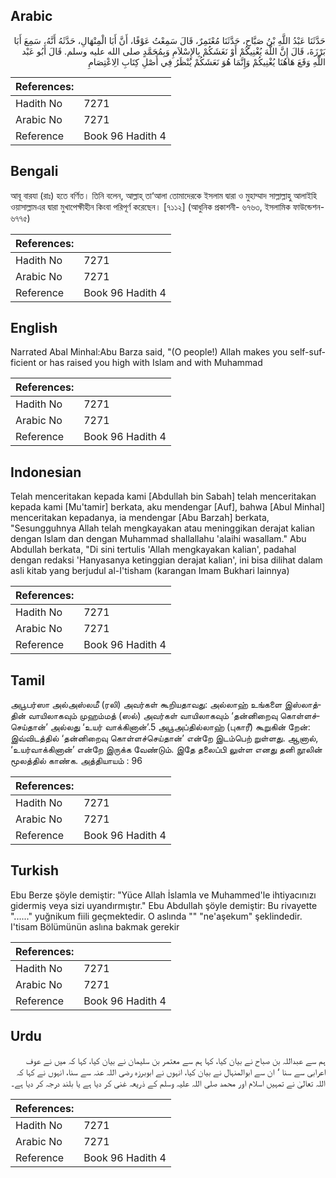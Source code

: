## Arabic


<div dir="rtl" lang="ar" style={{fontSize:'larger',backgroundColor:'#f8f9fa',padding:20}}>
حَدَّثَنَا عَبْدُ اللَّهِ بْنُ صَبَّاحٍ، حَدَّثَنَا مُعْتَمِرٌ، قَالَ سَمِعْتُ عَوْفًا، أَنَّ أَبَا الْمِنْهَالِ، حَدَّثَهُ أَنَّهُ، سَمِعَ أَبَا بَرْزَةَ، قَالَ إِنَّ اللَّهَ يُغْنِيكُمْ أَوْ نَغَشَكُمْ بِالإِسْلاَمِ وَبِمُحَمَّدٍ صلى الله عليه وسلم‏.‏ قَالَ أَبُو عَبْد اللَّهِ وَقَعَ هَاهُنَا يُغْنِيكُمْ وَإِنَّمَا هُوَ نَعَشَكُمْ يُنْظَرُ فِي أَصْلِ كِتَابِ الِاعْتِصَامِ
</div>
<div style={{backgroundColor:'#f8f9fa',padding:20, marginBottom: 10}}><table> <thead> <tr> <th>References:</th> <th></th> </tr> </thead> <tbody><tr><td>Hadith No</td><td>7271</td></tr><tr><td>Arabic No</td><td>7271</td></tr><tr><td>Reference</td><td>Book 96 Hadith 4</td></tr></tbody></table></div>

## Bengali


<div dir="ltr" lang="bn" style={{fontSize:'larger',backgroundColor:'#f8f9fa',padding:20}}>
আবূ বারযা (রাঃ) হতে বর্ণিত। তিনি বলেন, আল্লাহ্ তা‘আলা তোমাদেরকে ইসলাম দ্বারা ও মুহাম্মাদ সাল্লাল্লাহু আলাইহি ওয়াসাল্লামএর দ্বারা মুখাপেক্ষীহীন কিংবা পরিপূর্ণ করেছেন। [৭১১২] (আধুনিক প্রকাশনী- ৬৭৬৩, ইসলামিক ফাউন্ডেশন- ৬৭৭৫)
</div>
<div style={{backgroundColor:'#f8f9fa',padding:20, marginBottom: 10}}><table> <thead> <tr> <th>References:</th> <th></th> </tr> </thead> <tbody><tr><td>Hadith No</td><td>7271</td></tr><tr><td>Arabic No</td><td>7271</td></tr><tr><td>Reference</td><td>Book 96 Hadith 4</td></tr></tbody></table></div>

## English


<div dir="ltr" lang="en" style={{fontSize:'larger',backgroundColor:'#f8f9fa',padding:20}}>
Narrated Abal Minhal:Abu Barza said, "(O people!) Allah makes you self-sufficient or has raised you high with Islam and with Muhammad
</div>
<div style={{backgroundColor:'#f8f9fa',padding:20, marginBottom: 10}}><table> <thead> <tr> <th>References:</th> <th></th> </tr> </thead> <tbody><tr><td>Hadith No</td><td>7271</td></tr><tr><td>Arabic No</td><td>7271</td></tr><tr><td>Reference</td><td>Book 96 Hadith 4</td></tr></tbody></table></div>

## Indonesian


<div dir="ltr" lang="id" style={{fontSize:'larger',backgroundColor:'#f8f9fa',padding:20}}>
Telah menceritakan kepada kami [Abdullah bin Sabah] telah menceritakan kepada kami [Mu'tamir] berkata, aku mendengar [Auf], bahwa [Abul Minhal] menceritakan kepadanya, ia mendengar [Abu Barzah] berkata, "Sesungguhnya Allah telah mengkayakan atau meninggikan derajat kalian dengan Islam dan dengan Muhammad shallallahu 'alaihi wasallam." Abu Abdullah berkata, "Di sini tertulis 'Allah mengkayakan kalian', padahal dengan redaksi 'Hanyasanya ketinggian derajat kalian', ini bisa dilihat dalam asli kitab yang berjudul al-I'tisham (karangan Imam Bukhari lainnya)
</div>
<div style={{backgroundColor:'#f8f9fa',padding:20, marginBottom: 10}}><table> <thead> <tr> <th>References:</th> <th></th> </tr> </thead> <tbody><tr><td>Hadith No</td><td>7271</td></tr><tr><td>Arabic No</td><td>7271</td></tr><tr><td>Reference</td><td>Book 96 Hadith 4</td></tr></tbody></table></div>

## Tamil


<div dir="ltr" lang="ta" style={{fontSize:'larger',backgroundColor:'#f8f9fa',padding:20}}>
அபூபர்ஸா அல்அஸ்லமீ (ரலி) அவர்கள் கூறியதாவது: அல்லாஹ் உங்களை இஸ்லாத்தின் வாயிலாகவும் முஹம்மத் (ஸல்) அவர்கள் வாயிலாகவும் ‘தன்னிறைவு கொள்ளச்செய்தான்’ அல்லது ‘உயர் வாக்கினான்’.5 அபூஅப்தில்லாஹ் (புகாரீ) கூறுகின் றேன்: இவ்விடத்தில் ‘தன்னிறைவு கொள்ளச்செய்தான்’ என்றே இடம்பெற் றுள்ளது. ஆனால், ‘உயர்வாக்கினான்’ என்றே இருக்க வேண்டும். இதே தலைப்பி லுள்ள எனது தனி நூலின் மூலத்தில் காண்க. அத்தியாயம் : 96
</div>
<div style={{backgroundColor:'#f8f9fa',padding:20, marginBottom: 10}}><table> <thead> <tr> <th>References:</th> <th></th> </tr> </thead> <tbody><tr><td>Hadith No</td><td>7271</td></tr><tr><td>Arabic No</td><td>7271</td></tr><tr><td>Reference</td><td>Book 96 Hadith 4</td></tr></tbody></table></div>

## Turkish


<div dir="ltr" lang="tr" style={{fontSize:'larger',backgroundColor:'#f8f9fa',padding:20}}>
Ebu Berze şöyle demiştir: "Yüce Allah İslamla ve Muhammed'le ihtiyacınızı gidermiş veya sizi uyandırmıştır." Ebu Abdullah şöyle demiştir: Bu rivayette "......" yuğnikum fiili geçmektedir. O aslında "" "ne'aşekum" şeklindedir. I'tisam Bölümünün aslına bakmak gerekir
</div>
<div style={{backgroundColor:'#f8f9fa',padding:20, marginBottom: 10}}><table> <thead> <tr> <th>References:</th> <th></th> </tr> </thead> <tbody><tr><td>Hadith No</td><td>7271</td></tr><tr><td>Arabic No</td><td>7271</td></tr><tr><td>Reference</td><td>Book 96 Hadith 4</td></tr></tbody></table></div>

## Urdu


<div dir="rtl" lang="ur" style={{fontSize:'larger',backgroundColor:'#f8f9fa',padding:20}}>
ہم سے عبداللہ بن صباح نے بیان کیا، کہا ہم سے معتمر بن سلیمان نے بیان کیا، کہا کہ میں نے عوف اعرابی سے سنا ‘ ان سے ابوالمنہال نے بیان کیا، انہوں نے ابوبرزہ رضی اللہ عنہ سے سنا، انہوں نے کہا کہ اللہ تعالیٰ نے تمہیں اسلام اور محمد صلی اللہ علیہ وسلم کے ذریعہ غنی کر دیا ہے یا بلند درجہ کر دیا ہے۔
</div>
<div style={{backgroundColor:'#f8f9fa',padding:20, marginBottom: 10}}><table> <thead> <tr> <th>References:</th> <th></th> </tr> </thead> <tbody><tr><td>Hadith No</td><td>7271</td></tr><tr><td>Arabic No</td><td>7271</td></tr><tr><td>Reference</td><td>Book 96 Hadith 4</td></tr></tbody></table></div>